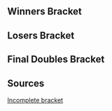 {{DISPLAYTITLE:CEO 2015: ''Melee'' Doubles Bracket}}{{SetGame|melee}}{{CEO2015 Tabs |This=4}}
==Winners Bracket==
{{2SEDoublesBracket
|R1=Winners Semis

|r1m1t1p1=PewPewU |r1m1t1p1flag=us
|r1m1t1p2=SFAT |r1m1t1p2flag=us |r1m1t1score=3
|r1m1t2p1=Hungrybox |r1m1t2p1flag=us
|r1m1t2p2=Leffen |r1m1t2p2flag=se |r1m1t2score=1
|r1m1win=1
|r1m1t1p1char1=marth |r1m1t1p1stock1=0 |r1m1t1p2char1=fox |r1m1t1p2stock1=0
|r1m1t2p1char1=jigglypuff |r1m1t2p1stock1=1 |r1m1t2p2char1=fox |r1m1t2p2stock1=1 |r1m1win1=2 |r1m1stage1=Final Destination
|r1m1t1p1char2=marth |r1m1t1p1stock2=2 |r1m1t1p2char2=fox |r1m1t1p2stock2=2
|r1m1t2p1char2=jigglypuff |r1m1t2p1stock2=0 |r1m1t2p2char2=fox |r1m1t2p2stock2=0 |r1m1win2=1 |r1m1stage2=Yoshi's Story
|r1m1t1p1char3=marth |r1m1t1p1stock3=2 |r1m1t1p2char3=fox |r1m1t1p2stock3=2
|r1m1t2p1char3=jigglypuff |r1m1t2p1stock3=0 |r1m1t2p2char3=fox |r1m1t2p2stock3=0 |r1m1win3=1 |r1m1stage3=Dream Land
|r1m1t1p1char4=marth |r1m1t1p1stock4=2 |r1m1t1p2char4=fox |r1m1t1p2stock4=0
|r1m1t2p1char4=jigglypuff |r1m1t2p1stock4=0 |r1m1t2p2char4=fox |r1m1t2p2stock4=0 |r1m1win4=1 |r1m1stage4=Dream Land
|r1m1t1p1char5= |r1m1t1p1stock5= |r1m1t1p2char5= |r1m1t1p2stock5=
|r1m1t2p1char5= |r1m1t2p1stock5= |r1m1t2p2char5= |r1m1t2p2stock5= |r1m1win5= |r1m1stage5=
|r1m1date=June 26, 2015
|r1m1finished=true
|r1m1details={{BracketMatchDetails|comment=|preview=|lrthread=|vod=https://www.youtube.com/watch?v=rqCKXX3fITo|interview=|recap=}}
}}
{{2SEDoublesBracket
|hideroundtitles=true

|r1m1t1p1=Mango |r1m1t1p1flag=us
|r1m1t1p2=S2J |r1m1t1p2flag=us |r1m1t1score=0
|r1m1t2p1=Armada |r1m1t2p1flag=se
|r1m1t2p2=Shroomed |r1m1t2p2flag=us |r1m1t2score=3
|r1m1win=2
|r1m1t1p1char1=Fox |r1m1t1p1stock1=0 |r1m1t1p2char1=cf |r1m1t1p2stock1=0
|r1m1t2p1char1=fox |r1m1t2p1stock1=1 |r1m1t2p2char1=sheik |r1m1t2p2stock1=2 |r1m1win1=2 |r1m1stage1=Final Destination
|r1m1t1p1char2=fox |r1m1t1p1stock2=0 |r1m1t1p2char2=cf |r1m1t1p2stock2=0
|r1m1t2p1char2=fox |r1m1t2p1stock2=2 |r1m1t2p2char2=sheik |r1m1t2p2stock2=3 |r1m1win2=2 |r1m1stage2=Pokémon Stadium
|r1m1t1p1char3=fox |r1m1t1p1stock3=0 |r1m1t1p2char3=cf |r1m1t1p2stock3=0
|r1m1t2p1char3=fox |r1m1t2p1stock3=2 |r1m1t2p2char3=sheik |r1m1t2p2stock3=2 |r1m1win3=2 |r1m1stage3=Final Destination
|r1m1t1p1char4= |r1m1t1p1stock4= |r1m1t1p2char4= |r1m1t1p2stock4=
|r1m1t2p1char4= |r1m1t2p1stock4= |r1m1t2p2char4= |r1m1t2p2stock4= |r1m1win4= |r1m1stage4=
|r1m1t1p1char5= |r1m1t1p1stock5= |r1m1t1p2char5= |r1m1t1p2stock5=
|r1m1t2p1char5= |r1m1t2p1stock5= |r1m1t2p2char5= |r1m1t2p2stock5= |r1m1win5= |r1m1stage5=
|r1m1date=June 26, 2015
|r1m1finished=true
|r1m1details={{BracketMatchDetails|comment=|preview=|lrthread=|vod=https://www.youtube.com/watch?v=cDybvqwoUug|interview=|recap=}}
}}
==Losers Bracket==
{{8DEDoublesLBracketSmwA
|tourneylink=CEO/2015/Melee
|tourneyname=CEO 2015
|l1placement=7-8
|l2placement=5-6

<!-- ROUND 1 -->
|l1m1t1p1=Ken |l1m1t1p1flag=us
|l1m1t1p2=ChuDat |l1m1t1p2flag=us |l1m1t1score=0
|l1m1t2p1=Zhu |l1m1t2p1flag=us
|l1m1t2p2=Cactuar |l1m1t2p2flag=us |l1m1t2score=3
|l1m1win=2
|l1m1t1p1char1=marth |l1m1t1p1stock1=0 |l1m1t1p2char1=ic |l1m1t1p2stock1=0
|l1m1t2p1char1=fox |l1m1t2p1stock1=1 |l1m1t2p2char1=fox |l1m1t2p2stock1=1 |l1m1win1=2 |l1m1stage1=Dream Land
|l1m1t1p1char2=marth |l1m1t1p1stock2=0 |l1m1t1p2char2=ic |l1m1t1p2stock2=0
|l1m1t2p1char2=fox |l1m1t2p1stock2=1 |l1m1t2p2char2=fox |l1m1t2p2stock2=1 |l1m1win2=2 |l1m1stage2=Final Destination
|l1m1t1p1char3=marth |l1m1t1p1stock3=0 |l1m1t1p2char3=ic |l1m1t1p2stock3=0
|l1m1t2p1char3=fox |l1m1t2p1stock3=3 |l1m1t2p2char3=fox |l1m1t2p2stock3=2 |l1m1win3=2 |l1m1stage3=Final Destination
|l1m1date=June 26, 2015
|l1m1finished=true
|l1m1details={{BracketMatchDetails|comment=|preview=|lrthread=|vod=https://www.youtube.com/watch?v=iLI3vkziHA0|interview=|recap=}}

|l1m2t1p1=Westballz |l1m2t1p1flag=us
|l1m2t1p2=MacD |l1m2t1p2flag=us |l1m2t1score=3
|l1m2t2p1=Plup |l1m2t2p1flag=us
|l1m2t2p2=Druggedfox |l1m2t2p2flag=us |l1m2t2score=1
|l1m2win=1
|l1m2t1p1char1=fox |l1m2t1p1stock1=0 |l1m2t1p2char1=peach |l1m2t1p2stock1=0
|l1m2t2p1char1=sheik |l1m2t2p1stock1=1 |l1m2t2p2char1=falco |l1m2t2p2stock1=1 |l1m2win1=2 |l1m2stage1=Battlefield
|l1m2t1p1char2=falco |l1m2t1p1stock2=1 |l1m2t1p2char2=peach |l1m2t1p2stock2=1
|l1m2t2p1char2=sheik |l1m2t2p1stock2=0 |l1m2t2p2char2=falco |l1m2t2p2stock2=0 |l1m2win2=1 |l1m2stage2=Final Destination
|l1m2t1p1char3=falco |l1m2t1p1stock3=2 |l1m2t1p2char3=peach |l1m2t1p2stock3=1
|l1m2t2p1char3=sheik |l1m2t2p1stock3=0 |l1m2t2p2char3=falco |l1m2t2p2stock3=0 |l1m2win3=1 |l1m2stage3=Pokémon Stadium
|l1m2t1p1char4=falco |l1m2t1p1stock4=1 |l1m2t1p2char4=peach |l1m2t1p2stock4=2
|l1m2t2p1char4=sheik |l1m2t2p1stock4=0 |l1m2t2p2char4=falco |l1m2t2p2stock4=0 |l1m2win4=1 |l1m2stage4=Pokémon Stadium
|l1m2date=June 26, 2015
|l1m2finished=true
|l1m2details={{BracketMatchDetails|comment=|preview=|lrthread=|vod=https://www.youtube.com/watch?v=GY7q6VO1Fe0|interview=|recap=}}

<!-- ROUND 2 -->
|l2m1t1p1=Hungrybox |l2m1t1p1flag=us
|l2m1t1p2=Leffen |l2m1t1p2flag=se |l2m1t1score=3
|l2m1t2p1=Zhu |l2m1t2p1flag=us
|l2m1t2p2=Cactuar |l2m1t2p2flag=us |l2m1t2score=0
|l2m1win=1
|l2m1t1p1char1=jigglypuff |l2m1t1p1stock1=2 |l2m1t1p2char1=fox |l2m1t1p2stock1=1
|l2m1t2p1char1=fox |l2m1t2p1stock1=0 |l2m1t2p2char1=fox |l2m1t2p2stock1=0 |l2m1win1=1 |l2m1stage1=Yoshi's Story
|l2m1t1p1char2=jigglypuff |l2m1t1p1stock2=1 |l2m1t1p2char2=fox |l2m1t1p2stock2=1
|l2m1t2p1char2=fox |l2m1t2p1stock2=0 |l2m1t2p2char2=fox |l2m1t2p2stock2=0 |l2m1win2=1 |l2m1stage2=Pokémon Stadium
|l2m1t1p1char3=jigglypuff |l2m1t1p1stock3=2 |l2m1t1p2char3=fox |l2m1t1p2stock3=1
|l2m1t2p1char3=fox |l2m1t2p1stock3=0 |l2m1t2p2char3=fox |l2m1t2p2stock3=0 |l2m1win3=1 |l2m1stage3=Pokémon Stadium
|l2m1date=June 26, 2015
|l2m1finished=true
|l2m1details={{BracketMatchDetails|comment=|preview=|lrthread=|vod=https://www.youtube.com/watch?v=5gE_ndcTDBw|interview=|recap=}}

|l2m2t1p1=Mango |l2m2t1p1flag=us
|l2m2t1p2=S2J |l2m2t1p2flag=us |l2m2t1score=2
|l2m2t2p1=Westballz |l2m2t2p1flag=us
|l2m2t2p2=MacD |l2m2t2p2flag=us |l2m2t2score=3
|l2m2win=2
|l2m2t1p1char1=fox |l2m2t1p1stock1=1 |l2m2t1p2char1=cf |l2m2t1p2stock1=1
|l2m2t2p1char1=falco |l2m2t2p1stock1=0 |l2m2t2p2char1=peach |l2m2t2p2stock1=0 |l2m2win1=1 |l2m2stage1=Final Destination
|l2m2t1p1char2=fox |l2m2t1p1stock2=0 |l2m2t1p2char2=cf |l2m2t1p2stock2=0
|l2m2t2p1char2=falco |l2m2t2p1stock2=1 |l2m2t2p2char2=peach |l2m2t2p2stock2=1 |l2m2win2=2 |l2m2stage2=Battlefield
|l2m2t1p1char3=fox |l2m2t1p1stock3=0 |l2m2t1p2char3=cf |l2m2t1p2stock3=0
|l2m2t2p1char3=falco |l2m2t2p1stock3=1 |l2m2t2p2char3=peach |l2m2t2p2stock3=1 |l2m2win3=2 |l2m2stage3=Pokémon Stadium
|l2m2t1p1char4=fox |l2m2t1p1stock4=1 |l2m2t1p2char4=cf |l2m2t1p2stock4=0
|l2m2t2p1char4=falco |l2m2t2p1stock4=0 |l2m2t2p2char4=peach |l2m2t2p2stock4=0 |l2m2win4=1 |l2m2stage4=Pokémon Stadium
|l2m2t1p1char5=fox |l2m2t1p1stock5=0 |l2m2t1p2char5=cf |l2m2t1p2stock5=0
|l2m2t2p1char5=falco |l2m2t2p1stock5=2 |l2m2t2p2char5=peach |l2m2t2p2stock5=2 |l2m2win5=2 |l2m2stage5=Final Destination
|l2m2date=June 26, 2015
|l2m2finished=true
|l2m2details={{BracketMatchDetails|comment=|preview=|lrthread=|vod=https://www.youtube.com/watch?v=nP85YcyemaU|interview=|recap=}}

}}
<onlyinclude>
==Final Doubles Bracket==
{{DEFinalDoublesSmwBracket
|tourneylink=CEO/2015/Melee
|tourneyname=CEO 2015
|l1placement=4
|r2placement=3
|r3loserplacement=2
|r3winnerplacement=1

|r1m1t1p1=PewPewU |r1m1t1p1flag=us
|r1m1t1p2=SFAT |r1m1t1p2flag=us |r1m1t1score=2
|r1m1t2p1=Armada |r1m1t2p1flag=se
|r1m1t2p2=Shroomed |r1m1t2p2flag=us |r1m1t2score=3
|r1m1win=2
|r1m1t1p1char1=marth |r1m1t1p1stock1=1 |r1m1t1p2char1=fox |r1m1t1p2stock1=1
|r1m1t2p1char1=fox |r1m1t2p1stock1=0 |r1m1t2p2char1=sheik |r1m1t2p2stock1=0 |r1m1win1=1 |r1m1stage1=Final Destination
|r1m1t1p1char2=fox |r1m1t1p1stock2=0 |r1m1t1p2char2=fox |r1m1t1p2stock2=0
|r1m1t2p1char2=fox |r1m1t2p1stock2=2 |r1m1t2p2char2=sheik |r1m1t2p2stock2=1 |r1m1win2=2 |r1m1stage2=Dream Land
|r1m1t1p1char3=marth |r1m1t1p1stock3=3 |r1m1t1p2char3=fox |r1m1t1p2stock3=1
|r1m1t2p1char3=fox |r1m1t2p1stock3=0 |r1m1t2p2char3=sheik |r1m1t2p2stock3=0 |r1m1win3=1 |r1m1stage3=Yoshi's Story
|r1m1t1p1char4=marth |r1m1t1p1stock4=0 |r1m1t1p2char4=fox |r1m1t1p2stock4=0
|r1m1t2p1char4=fox |r1m1t2p1stock4=3 |r1m1t2p2char4=sheik |r1m1t2p2stock4=2 |r1m1win4=2 |r1m1stage4=Battlefield
|r1m1t1p1char5=marth |r1m1t1p1stock5=0 |r1m1t1p2char5=fox |r1m1t1p2stock5=0
|r1m1t2p1char5=fox |r1m1t2p1stock5=2 |r1m1t2p2char5=sheik |r1m1t2p2stock5=2 |r1m1win5=2 |r1m1stage5=Pokémon Stadium
|r1m1date=June 26, 2015
|r1m1finished=true
|r1m1details={{BracketMatchDetails|comment=|preview=|lrthread=|vod=https://www.youtube.com/watch?v=rzKU4hu0tP4|interview=|recap=}}

<!-- LOSERS SEMIS -->
|l1m1t1p1=Hungrybox |l1m1t1p1flag=us
|l1m1t1p2=Leffen |l1m1t1p2flag=se |l1m1t1score=3
|l1m1t2p1=Westballz |l1m1t2p1flag=us
|l1m1t2p2=MacD |l1m1t2p2flag=us |l1m1t2score=1
|l1m1win=1
|l1m1t1p1char1=jigglypuff |l1m1t1p1stock1=3 |l1m1t1p2char1=fox |l1m1t1p2stock1=1
|l1m1t2p1char1=falco |l1m1t2p1stock1=0 |l1m1t2p2char1=peach |l1m1t2p2stock1=0 |l1m1win1=1 |l1m1stage1=Battlefield
|l1m1t1p1char2=jigglypuff |l1m1t1p1stock2=0 |l1m1t1p2char2=fox |l1m1t1p2stock2=0
|l1m1t2p1char2=fox |l1m1t2p1stock2=1 |l1m1t2p2char2=peach |l1m1t2p2stock2=1 |l1m1win2=2 |l1m1stage2=Pokémon Stadium
|l1m1t1p1char3=jigglypuff |l1m1t1p1stock3=2 |l1m1t1p2char3=fox |l1m1t1p2stock3=2
|l1m1t2p1char3=fox |l1m1t2p1stock3=0 |l1m1t2p2char3=peach |l1m1t2p2stock3=0 |l1m1win3=1 |l1m1stage3=Dream Land
|l1m1t1p1char4=jigglypuff |l1m1t1p1stock4=1 |l1m1t1p2char4=fox |l1m1t1p2stock4=1
|l1m1t2p1char4=fox |l1m1t2p1stock4=0 |l1m1t2p2char4=peach |l1m1t2p2stock4=0 |l1m1win4=1 |l1m1stage4=Final Destination
|l1m1t1p1char5= |l1m1t1p1stock5= |l1m1t1p2char5= |l1m1t1p2stock5=
|l1m1t2p1char5= |l1m1t2p1stock5= |l1m1t2p2char5= |l1m1t2p2stock5= |l1m1win5= |l1m1stage5=
|l1m1date=June 26, 2015 - 20:25 (UTC-4)
|l1m1finished=true
|l1m1details={{BracketMatchDetails|comment=|preview=|lrthread=|vod=https://www.youtube.com/watch?v=sB9pbdQXQJU|interview=|recap=}}

<!-- LOSERS FINALS -->
|r2m1t1p1=PewPewU |r2m1t1p1flag=us
|r2m1t1p2=SFAT |r2m1t1p2flag=us |r2m1t1score=2
|r2m1t2p1=Hungrybox |r2m1t2p1flag=us
|r2m1t2p2=Leffen |r2m1t2p2flag=se |r2m1t2score=3
|r2m1win=2
|r2m1t1p1char1=marth |r2m1t1p1stock1=3 |r2m1t1p2char1=fox |r2m1t1p2stock1=1
|r2m1t2p1char1=jigglypuff |r2m1t2p1stock1=0 |r2m1t2p2char1=fox |r2m1t2p2stock1=0 |r2m1win1=1 |r2m1stage1=Final Destination
|r2m1t1p1char2=marth |r2m1t1p1stock2=0 |r2m1t1p2char2=fox |r2m1t1p2stock2=0
|r2m1t2p1char2=jigglypuff |r2m1t2p1stock2=1 |r2m1t2p2char2=fox |r2m1t2p2stock2=1 |r2m1win2=2 |r2m1stage2=Dream Land
|r2m1t1p1char3=marth |r2m1t1p1stock3=0 |r2m1t1p2char3=fox |r2m1t1p2stock3=0
|r2m1t2p1char3=jigglypuff |r2m1t2p1stock3=2 |r2m1t2p2char3=fox |r2m1t2p2stock3=3 |r2m1win3=2 |r2m1stage3=Yoshi's Story
|r2m1t1p1char4=marth |r2m1t1p1stock4=2 |r2m1t1p2char4=fox |r2m1t1p2stock4=3
|r2m1t2p1char4=jigglypuff |r2m1t2p1stock4=0 |r2m1t2p2char4=fox |r2m1t2p2stock4=0 |r2m1win4=2 |r2m1stage4=Yoshi's Story
|r2m1t1p1char5=marth |r2m1t1p1stock5=0 |r2m1t1p2char5=fox |r2m1t1p2stock5=0
|r2m1t2p1char5=jigglypuff |r2m1t2p1stock5=2 |r2m1t2p2char5=fox |r2m1t2p2stock5=1 |r2m1win5=2 |r2m1stage5=Final Destination
|r2m1date=June 26, 2015 - 20:40 (UTC-4)
|r2m1finished=true
|r2m1details={{BracketMatchDetails|comment=|preview=|lrthread=|vod=https://www.youtube.com/watch?v=BkFmzvNsKQ0|interview=|recap=}}

<!-- GRAND FINALS -->
|r3m1t1p1=Armada |r3m1t1p1flag=se
|r3m1t1p2=Shroomed |r3m1t1p2flag=us |r3m1t1score=1
|r3m1t2p1=Hungrybox |r3m1t2p1flag=us
|r3m1t2p2=Leffen |r3m1t2p2flag=se |r3m1t2score=3
|r3m1win=1
|r3m1t1p1char1=fox |r3m1t1p1stock1=1 |r3m1t1p2char1=sheik |r3m1t1p2stock1=2
|r3m1t2p1char1=jigglypuff |r3m1t2p1stock1=0 |r3m1t2p2char1=fox |r3m1t2p2stock1=0 |r3m1win1=1 |r3m1stage1=Battlefield
|r3m1t1p1char2=fox |r3m1t1p1stock2=0 |r3m1t1p2char2=sheik |r3m1t1p2stock2=0
|r3m1t2p1char2=jigglypuff |r3m1t2p1stock2=1 |r3m1t2p2char2=fox |r3m1t2p2stock2=1 |r3m1win2=2 |r3m1stage2=Final Destination
|r3m1t1p1char3=fox |r3m1t1p1stock3=0 |r3m1t1p2char3=sheik |r3m1t1p2stock3=0
|r3m1t2p1char3=jigglypuff |r3m1t2p1stock3=2 |r3m1t2p2char3=fox |r3m1t2p2stock3=2 |r3m1win3=2 |r3m1stage3=Pokémon Stadium
|r3m1t1p1char4=fox |r3m1t1p1stock4=0 |r3m1t1p2char4=sheik |r3m1t1p2stock4=0
|r3m1t2p1char4=jigglypuff |r3m1t2p1stock4=1 |r3m1t2p2char4=fox |r3m1t2p2stock4=1 |r3m1win4=2 |r3m1stage4=Pokémon Stadium
|r3m1t1p1char5= |r3m1t1p1stock5= |r3m1t1p2char5= |r3m1t1p2stock5=
|r3m1t2p1char5= |r3m1t2p1stock5= |r3m1t2p2char5= |r3m1t2p2stock5= |r3m1win5= |r3m1stage5=
|r3m1date=June 26, 2015 - 21:05 (UTC-4)
|r3m1finished=true
|r3m1details={{BracketMatchDetails|comment=|preview=|lrthread=|vod=https://www.youtube.com/watch?v=SfZSAxNIncs|interview=|recap=}}

<!-- Bracket reset (optional) -->
|r3m2t1score=3
|r3m2t2score=2
|r3m2t1p1char1=fox |r3m2t1p1stock1=1 |r3m2t1p2char1=sheik |r3m2t1p2stock1=0
|r3m2t2p1char1=jigglypuff |r3m2t2p1stock1=0 |r3m2t2p2char1=fox |r3m2t2p2stock1=0 |r3m2win1=1 |r3m2stage1=Pokémon Stadium
|r3m2t1p1char2=fox |r3m2t1p1stock2=1 |r3m2t1p2char2=sheik |r3m2t1p2stock2=2
|r3m2t2p1char2=jigglypuff |r3m2t2p1stock2=0 |r3m2t2p2char2=fox |r3m2t2p2stock2=0 |r3m2win2=1 |r3m2stage2=Final Destination
|r3m2t1p1char3=fox |r3m2t1p1stock3=0 |r3m2t1p2char3=sheik |r3m2t1p2stock3=0
|r3m2t2p1char3=jigglypuff |r3m2t2p1stock3=2 |r3m2t2p2char3=fox |r3m2t2p2stock3=1 |r3m2win3=2 |r3m2stage3=Dream Land
|r3m2t1p1char4=fox |r3m2t1p1stock4=0 |r3m2t1p2char4=sheik |r3m2t1p2stock4=0
|r3m2t2p1char4=jigglypuff |r3m2t2p1stock4=1 |r3m2t2p2char4=fox |r3m2t2p2stock4=1 |r3m2win4=2 |r3m2stage4=Battlefield
|r3m2t1p1char5=fox |r3m2t1p1stock5=1 |r3m2t1p2char5=sheik |r3m2t1p2stock5=1
|r3m2t2p1char5=jigglypuff |r3m2t2p1stock5=0 |r3m2t2p2char5=fox |r3m2t2p2stock5=0 |r3m2win5=1 |r3m2stage5=Battlefield
}}</onlyinclude>

==Sources==
[http://i.imgur.com/t8XNgXu.png Incomplete bracket]
